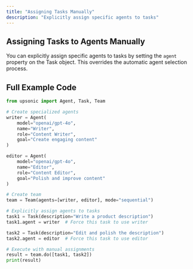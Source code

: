 ```yaml
---
title: "Assigning Tasks Manually"
description: "Explicitly assign specific agents to tasks"
---
```


## Assigning Tasks to Agents Manually

You can explicitly assign specific agents to tasks by setting the `agent` property on the Task object. This overrides the automatic agent selection process.

## Full Example Code

```python
from upsonic import Agent, Task, Team

# Create specialized agents
writer = Agent(
    model="openai/gpt-4o",
    name="Writer",
    role="Content Writer",
    goal="Create engaging content"
)

editor = Agent(
    model="openai/gpt-4o",
    name="Editor",
    role="Content Editor",
    goal="Polish and improve content"
)

# Create team
team = Team(agents=[writer, editor], mode="sequential")

# Explicitly assign agents to tasks
task1 = Task(description="Write a product description")
task1.agent = writer  # Force this task to use writer

task2 = Task(description="Edit and polish the description")
task2.agent = editor  # Force this task to use editor

# Execute with manual assignments
result = team.do([task1, task2])
print(result)
```
